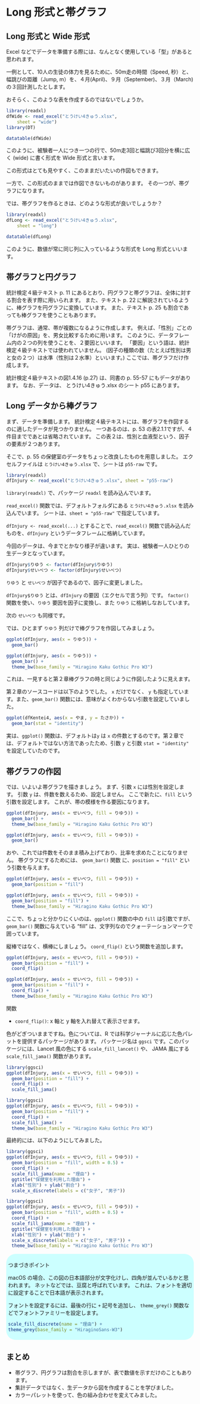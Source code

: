 # Long 形式と帯グラフ {#ch08}

## Long 形式と Wide 形式

Excel などでデータを準備する際には、なんとなく使用している「型」があると思われます。

一例として、10人の生徒の体力を見るために、50m走の時間（Speed, 秒）と、幅跳びの距離（Jump, m）を、４月(April)、９月（September)、３月（March)の３回計測したとします。

おそらく、このような表を作成するのではないでしょうか。

```r
library(readxl)
dfWide <- read_excel("とうけい4きゅう.xlsx", 
    sheet = "wide")
library(DT)
```

```r
datatable(dfWide)
```

このように、被験者一人につき一つの行で、50m走3回と幅跳び3回分を横に広く (wide) に書く形式を Wide 形式と言います。

この形式はとても見やすく、このままだいたいの作図もできます。

一方で、この形式のままでは作図できないものがあります。
その一つが、帯グラフになります。

では、帯グラフを作るときは、どのような形式が良いでしょうか？

```r
library(readxl)
dfLong <- read_excel("とうけい4きゅう.xlsx", 
    sheet = "long")
```

```r
datatable(dfLong)
```

このように、数値が常に同じ列に入っているような形式を Long 形式といいます。

## 帯グラフと円グラフ

統計検定４級テキスト p. 11 にあるとおり、円グラフと帯グラフは、全体に対する割合を表す際に用いられます。
また、テキスト p. 22 に解説されているように、棒グラフを円グラフに変換しています。
また、テキスト p. 25 も割合であっても棒グラフを使うこともあります。

帯グラフは、通常、帯が複数になるように作成します。
例えば、「性別」ごとの「けがの原因」を、男女比較するために用います。
このように、データフレーム内の２つの列を使うことを、２要因といいます。
「要因」という語は、統計検定４級テキストでは使われていません。
(因子の種類の数（たとえば性別は男と女の２つ）は水準（性別は２水準）といいます。)
ここでは、帯グラフだけ作成します。

統計検定４級テキストの図1.4.16 (p.27) は、同書の p. 55-57 にもデータがあります。
なお、データは、 とうけい4きゅう.xlsx のシート p55 にあります。

## Long データから棒グラフ

まず、データを準備します。
統計検定４級テキストには、帯グラフを作図するのに適したデータが見つかりません。
一つあるのは、p. 53 の表2.1.1ですが、４件目までであとは省略されています。
この表２は、性別と血液型という、因子の要素が２つあります。

そこで、p. 55 の保健室のデータをちょっと改良したものを用意しました。
エクセルファイルは `とうけい4きゅう.xlsx` で、シートは `p55-raw` です。

```r
library(readxl)
dfInjury <- read_excel("とうけい4きゅう.xlsx", sheet = "p55-raw")
```

`library(readxl)` で、パッケージ `readxl` を読み込んでいます。

`read_excel()` 関数では、デフォルトフォルダにある  `とうけい4きゅう.xlsx` を読み込んでいます。
シートは、`sheet = "p55-raw"` で指定しています。

`dfInjury <- read_excel(...)` とすることで、`read_excel()` 関数で読み込んだものを、`dfInjury` というデータフレームに格納しています。

今回のデータは、今までとかなり様子が違います。
実は、被験者一人ひとりの生データとなっています。

```r
dfInjury$りゆう <- factor(dfInjury$りゆう)
dfInjury$せいべつ <- factor(dfInjury$せいべつ)
```

`りゆう` と `せいべつ` が因子であるので、因子に変更しました。

`dfInjury$りゆう` とは、`dfInjury` の要因（エクセルで言う列）です。
`factor()` 関数を使い、`りゆう` 要因を因子に変換し、また `りゆう` に格納しなおしています。

次の `せいべつ` も同様です。

では、ひとまず `りゆう` 列だけで棒グラフを作図してみましょう。

```r
ggplot(dfInjury, aes(x = りゆう)) +
  geom_bar() 
```
```r
ggplot(dfInjury, aes(x = りゆう)) +
  geom_bar() +
  theme_bw(base_family = "Hiragino Kaku Gothic Pro W3")
```

これは、一見すると第２章棒グラフの時と同じように作図したように見えます。

第２章のソースコードは以下のようでした。
`x` だけでなく、 `y` も指定しています。また、`geom_bar()` 関数には、意味がよくわからない引数を設定していました。

```r
ggplot(dfKentei4, aes(x = やま, y = たさか)) +
  geom_bar(stat = "identity")
```

実は、`ggplot()` 関数は、デフォルトは`y` は `x` の件数とするのです。第２章では、デフォルトではない方法であったため、引数 `y` と引数 `stat = "identity"` を設定していたのです。

## 帯グラフの作図

では、いよいよ帯グラフを描きましょう。
まず、引数 `x` には性別を設定します。
引数 `y` は、件数を数えるため、設定しません。
ここで新たに、`fill` という引数を設定します。
これが、帯の模様を作る要因になります。

```r
ggplot(dfInjury, aes(x = せいべつ, fill = りゆう)) +
  geom_bar() +
  theme_bw(base_family = "Hiragino Kaku Gothic Pro W3")
```
```r
ggplot(dfInjury, aes(x = せいべつ, fill = りゆう)) +
  geom_bar()
```

おや、これでは件数をそのまま積み上げており、比率を求めたことになりません。
帯グラフにするためには、 `geom_bar()` 関数 に、`position = "fill"` という引数を与えます。

```r
ggplot(dfInjury, aes(x = せいべつ, fill = りゆう)) +
  geom_bar(position = "fill")
```
```r
ggplot(dfInjury, aes(x = せいべつ, fill = りゆう)) +
  geom_bar(position = "fill") +
  theme_bw(base_family = "Hiragino Kaku Gothic Pro W3")
```

ここで、ちょっと分かりにくいのは、`ggplot()` 関数の中の `fill` は引数ですが、`geom_bar()` 関数に与えている "fill" は、文字列なのでクォーテーションマークで囲っています。

縦棒ではなく、横棒にしましょう。
`coord_flip()` という関数を追加します。

```r
ggplot(dfInjury, aes(x = せいべつ, fill = りゆう)) +
  geom_bar(position = "fill") +
  coord_flip()
```
```r
ggplot(dfInjury, aes(x = せいべつ, fill = りゆう)) +
  geom_bar(position = "fill") +
  coord_flip() +
  theme_bw(base_family = "Hiragino Kaku Gothic Pro W3")
```

関数

* `coord_flip()`: x 軸と y 軸を入れ替えて表示させます。

色がどぎついままですね。色については、R では科学ジャーナルに応じた色パレットを提供するパッケージがあります。
パッケージ名は `ggsci` です。このパッケージには、Lancet 風の色にする `scale_fill_lancet()` や、 JAMA 風にする `scale_fill_jama()` 関数があります。

```r
library(ggsci)
ggplot(dfInjury, aes(x = せいべつ, fill = りゆう)) +
  geom_bar(position = "fill") +
  coord_flip() +
  scale_fill_jama()
```
```r
library(ggsci)
ggplot(dfInjury, aes(x = せいべつ, fill = りゆう)) +
  geom_bar(position = "fill") +
  coord_flip() +
  scale_fill_jama() +
  theme_bw(base_family = "Hiragino Kaku Gothic Pro W3")
```

最終的には、以下のようにしてみました。

```r
library(ggsci)
ggplot(dfInjury, aes(x = せいべつ, fill = りゆう)) +
  geom_bar(position = "fill", width = 0.5) +
  coord_flip() +
  scale_fill_jama(name = "理由") +
  ggtitle("保健室を利用した理由") +
  xlab("性別") + ylab("割合") +
  scale_x_discrete(labels = c("女子", "男子"))
```
```r
library(ggsci)
ggplot(dfInjury, aes(x = せいべつ, fill = りゆう)) +
  geom_bar(position = "fill", width = 0.5) +
  coord_flip() +
  scale_fill_jama(name = "理由") +
  ggtitle("保健室を利用した理由") +
  xlab("性別") + ylab("割合") +
  scale_x_discrete(labels = c("女子", "男子")) +
  theme_bw(base_family = "Hiragino Kaku Gothic Pro W3")
```

<div style="background: #cff; border-radius: 25px; padding: 5px;">
つまづきポイント

macOS の場合、この図の日本語部分が文字化けし、四角が並んでいるかと思われます。
ネットなどでは、豆腐と呼ばれています。
これは、フォントを適切に設定することで日本語が表示されます。

フォントを設定するには、最後の行に `+` 記号を追加し、
`theme_grey()` 関数などでフォントファミリーを設定します。

```r
scale_fill_discrete(name = "理由") +
theme_grey(base_family = "HiraginoSans-W3")
```
</div>

## まとめ

* 帯グラフ、円グラフは割合を示しますが、表で数値を示すだけのこともあります。
* 集計データではなく、生データから図を作成することを学びました。
* カラーパレットを使って、色の組み合わせを変えてみました。